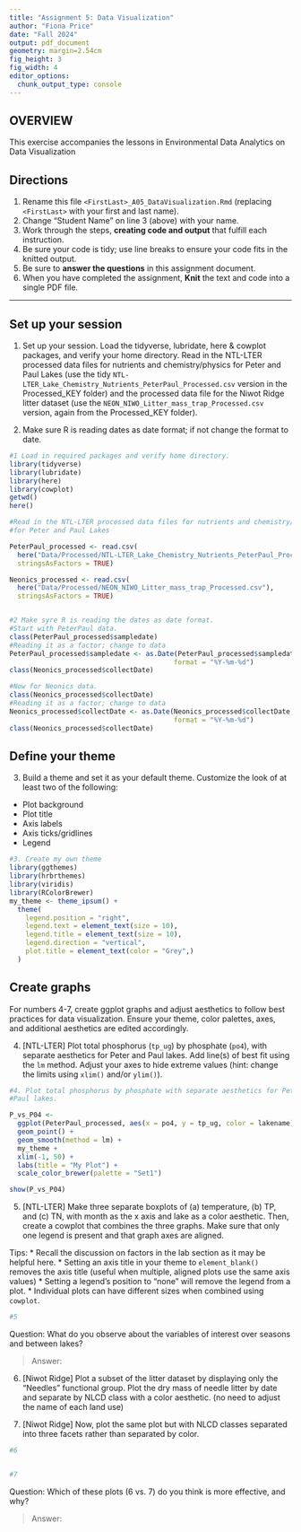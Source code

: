 ```yaml
---
title: "Assignment 5: Data Visualization"
author: "Fiona Price"
date: "Fall 2024"
output: pdf_document
geometry: margin=2.54cm
fig_height: 3
fig_width: 4
editor_options: 
  chunk_output_type: console
---
```


## OVERVIEW

This exercise accompanies the lessons in Environmental Data Analytics on Data Visualization 

## Directions
1. Rename this file `<FirstLast>_A05_DataVisualization.Rmd` (replacing `<FirstLast>` with your first and last name).
2. Change "Student Name" on line 3 (above) with your name.
3. Work through the steps, **creating code and output** that fulfill each instruction.
4. Be sure your code is tidy; use line breaks to ensure your code fits in the knitted output.
5. Be sure to **answer the questions** in this assignment document.
6. When you have completed the assignment, **Knit** the text and code into a single PDF file.

---

## Set up your session 

1. Set up your session. Load the tidyverse, lubridate, here & cowplot packages, and verify your home directory. Read in the NTL-LTER processed data files for nutrients and chemistry/physics for Peter and Paul Lakes (use the tidy `NTL-LTER_Lake_Chemistry_Nutrients_PeterPaul_Processed.csv` version in the Processed_KEY folder) and the processed data file for the Niwot Ridge litter dataset (use the `NEON_NIWO_Litter_mass_trap_Processed.csv` version, again from the Processed_KEY folder). 

2. Make sure R is reading dates as date format; if not change the format to date.

```r
#1 Load in required packages and verify home directory.
library(tidyverse)
library(lubridate)
library(here)
library(cowplot)
getwd()
here()

#Read in the NTL-LTER processed data files for nutrients and chemistry/physics 
#for Peter and Paul Lakes

PeterPaul_processed <- read.csv(
  here("Data/Processed/NTL-LTER_Lake_Chemistry_Nutrients_PeterPaul_Processed.csv"),
  stringsAsFactors = TRUE)

Neonics_processed <- read.csv(
  here("Data/Processed/NEON_NIWO_Litter_mass_trap_Processed.csv"),
  stringsAsFactors = TRUE)


#2 Make syre R is reading the dates as date format.
#Start with PeterPaul data.
class(PeterPaul_processed$sampledate)
#Reading it as a factor; change to data
PeterPaul_processed$sampledate <- as.Date(PeterPaul_processed$sampledate,
                                         format = "%Y-%m-%d")
class(Neonics_processed$collectDate)

#Now for Neonics data.
class(Neonics_processed$collectDate)
#Reading it as a factor; change to data
Neonics_processed$collectDate <- as.Date(Neonics_processed$collectDate,
                                         format = "%Y-%m-%d")
class(Neonics_processed$collectDate)

```
## Define your theme
3. Build a theme and set it as your default theme. Customize the look of at least two of the following: 
 * Plot background
 * Plot title
 * Axis labels
 * Axis ticks/gridlines
 * Legend

```r
#3. Create my own theme
library(ggthemes)
library(hrbrthemes)
library(viridis)
library(RColorBrewer)
my_theme <- theme_ipsum() + 
  theme(
    legend.position = "right",
    legend.text = element_text(size = 10),
    legend.title = element_text(size = 10),
    legend.direction = "vertical",
    plot.title = element_text(color = "Grey",)
  ) 
```

## Create graphs
For numbers 4-7, create ggplot graphs and adjust aesthetics to follow best practices for data visualization. Ensure your theme, color palettes, axes, and additional aesthetics are edited accordingly.

4. [NTL-LTER] Plot total phosphorus (`tp_ug`) by phosphate (`po4`), with separate aesthetics for Peter and Paul lakes. Add line(s) of best fit using the `lm` method. Adjust your axes to hide extreme values (hint: change the limits using `xlim()` and/or `ylim()`).

```r
#4. Plot total phosphorus by phosphate with separate aesthetics for Peter and
#Paul lakes.

P_vs_P04 <- 
  ggplot(PeterPaul_processed, aes(x = po4, y = tp_ug, color = lakename)) +
  geom_point() +
  geom_smooth(method = lm) +
  my_theme +
  xlim(-1, 50) +
  labs(title = "My Plot") +
  scale_color_brewer(palette = "Set1")

show(P_vs_P04)

```


5. [NTL-LTER] Make three separate boxplots of (a) temperature, (b) TP, and (c) TN, with month as the x axis and lake as a color aesthetic. Then, create a cowplot that combines the three graphs. Make sure that only one legend is present and that graph axes are aligned. 

Tips:
* Recall the discussion on factors in the lab section as it may be helpful here. 
* Setting an axis title in your theme to `element_blank()` removes the axis title (useful when multiple, aligned plots use the same axis values)
* Setting a legend's position to "none" will remove the legend from a plot.
* Individual plots can have different sizes when combined using `cowplot`.

```r
#5 

```

Question: What do you observe about the variables of interest over seasons and between lakes? 

> Answer: 

6. [Niwot Ridge] Plot a subset of the litter dataset by displaying only the "Needles" functional group. Plot the dry mass of needle litter by date and separate by NLCD class with a color aesthetic. (no need to adjust the name of each land use)

7. [Niwot Ridge] Now, plot the same plot but with NLCD classes separated into three facets rather than separated by color. 

```r
#6


#7


```
Question: Which of these plots (6 vs. 7) do you think is more effective, and why? 

> Answer: